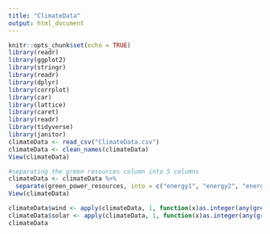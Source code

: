 ```yaml
---
title: "ClimateData"
output: html_document
---
```


```r
knitr::opts_chunk$set(echo = TRUE)
library(readr)
library(ggplot2)
library(stringr)
library(readr)
library(dplyr)
library(corrplot)
library(car)
library(lattice)
library(caret)
library(readr)
library(tidyverse)
library(janitor)
climateData <- read_csv("ClimateData.csv")
climateData <- clean_names(climateData)
View(climateData)

```

```r
#separating the green resources column into 5 columns 
climateData <- climateData %>% 
  separate(green_power_resources, into = c("energy1", "energy2", "energy3", "energy4", "energy5"), sep = ",")
View(climateData)
```
```r
climateData$wind <- apply(climateData, 1, function(x)as.integer(any(grep('Wind|Various',x))))
climateData$solar <- apply(climateData, 1, function(x)as.integer(any(grep('Solar|Various',x))))
climateData


```


